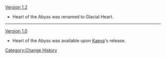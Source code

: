 [[Version 1.2]]
*Heart of the Abyss was renamed to Glacial Heart.
----
[[Version 1.0]]
*Heart of the Abyss was available upon [[Kaeya]]'s release.
<noinclude>[[Category:Change History]]</noinclude>